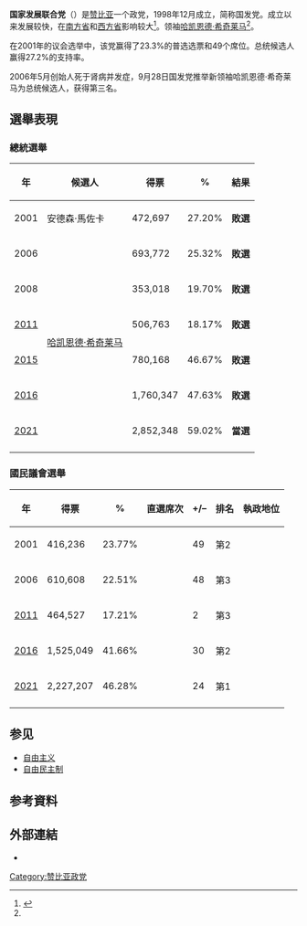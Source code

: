 {{expand|time=2014-10-31T01:52:45+00:00}}
{{refimprove|time=2014-10-31T01:52:45+00:00}}
{{Infobox political party
| name = 國家發展聯合黨
| lang1 = 英文
| name_lang1  = United Party for National Development
| abbreviation = UPND
| logo = <!-- Logo of the United Party for National Development.svg -->
| founded = {{Start date|1998|12}}
| president = [[哈凯恩德·希奇莱马|哈凯恩德·希奇莱马]]
| founder = {{tsl|en|Anderson Mazoka|安德森·馬佐卡}}
| split = [[多黨民主運動|多黨民主運動]]
| secretary_general = 巴圖克·伊門達（Batuke Imenda）
| ideology = [[自由主义|自由主义]]<br/>[[社会自由主义|社会自由主义]]<br/>[[经济自由主義|经济自由主義]]
| position = [[中間派|中間派]]
| youth_wing = {{tsl|en|UPND Youth League|國家發展聯合黨青年聯盟}}
| affiliation1_title = [[國際政黨組織|國際組織]]
| affiliation1 = {{tsl|en|Africa Liberal Network|非洲自由聯盟}}
| seats1_title = [[尚比亞國民議會|尚比亞國民議會]]
| seats1 = {{Composition bar|82|156|hex={{Party meta/color/United Party for National Development}}}}（直選席次）
| website = {{URL|https://upndzambia.org/}}
| colorcode = {{Party meta/color/United Party for National Development}}
| slogan = 尚比亞前進<br/>''Zambia Forward''
| colours = {{color box|{{Party meta/color/United Party for National Development}}|border=darkgray}} [[紅色|紅色]]<br>{{color box|#F5E727|border=darkgray}} [[黃色|黃色]]
| country = 尚比亞
}}
'''国家发展联合党'''（{{lang-en|United Party for National Development}}）是[[赞比亚|赞比亚]]一个政党，1998年12月成立，简称国发党。成立以来发展较快，在[[南部省_(赞比亚)|南方省]]和[[西方省_(赞比亚)|西方省]]影响较大<ref name=":0">{{Cite web|title=赞比亚国家概况|url=https://www.fmprc.gov.cn/web/gjhdq_676201/gj_676203/fz_677316/1206_678698/1206x0_678700/|access-date=2021-08-17|date=2021-03-01|work=[[中华人民共和国外交部|中华人民共和国外交部]]|language=zh|archive-date=2021-08-17|archive-url=https://web.archive.org/web/20210817151509/https://www.fmprc.gov.cn/web/gjhdq_676201/gj_676203/fz_677316/1206_678698/1206x0_678700/|dead-url=no}}</ref>。领袖[[哈凯恩德·希奇莱马|哈凯恩德·希奇莱马]]<ref name=":0" />。

在2001年的议会选举中，该党赢得了23.3%的普选选票和49个席位。总统候选人{{tsl|en|Anderson Mazoka|安德森·馬佐卡}}赢得27.2%的支持率。

2006年5月创始人{{tsl|en|Anderson Mazoka|安德森·馬佐卡}}死于肾病并发症，9月28日国发党推举新领袖哈凯恩德·希奇莱马为总统候选人，获得第三名。

==選舉表現==

=== 總統選舉 ===
{| class=wikitable style=text-align:center
! 年
! 候選人
! 得票
! %
! 結果
|-
| 2001
| 安德森·馬佐卡
|472,697
|27.20%
|'''敗選''' {{Nay}}
|-
| 2006
| rowspan="6" |[[哈凯恩德·希奇莱马|哈凯恩德·希奇莱马]]
|693,772
|25.32%
|'''敗選''' {{Nay}}
|-
| 2008
|353,018
|19.70%
|'''敗選''' {{Nay}}
|-
| [[2011年赞比亚大选|2011]]
|506,763
|18.17%
|'''敗選''' {{Nay}}
|-
|[[2015年贊比亞總統選舉|2015]]
|780,168
|46.67%
|'''敗選''' {{Nay}}
|-
|[[2016年贊比亞大選|2016]]
|1,760,347
|47.63%
|'''敗選''' {{Nay}}
|-
|[[2021年贊比亞大選|2021]]
|2,852,348
|59.02%
|'''當選''' {{Aye}}
|-
|}

=== 國民議會選舉 ===
{| class=wikitable style=text-align:center
! 年
! 得票
! %
! 直選席次
! +/–
! 排名
! 執政地位
|-
| 2001
|416,236
|23.77%
|{{Composition bar|49|150|hex=#dd0000}}
|{{increase}} 49
|{{increase}} 第2
|{{no2|反對黨}}
|-
| 2006
|610,608<br />{{Small|與它黨聯盟合計}}
|22.51%
|{{Composition bar|26|150|hex=#dd0000}}
|{{decrease}} 48
|{{decrease}} 第3
|{{no2|反對黨}}
|-
|[[2011年赞比亚大选|2011]]
|464,527
|17.21%
|{{Composition bar|28|150|hex=#dd0000}}
|{{increase}} 2
|{{steady}} 第3
|{{no2|反對黨}}
|-
|[[2016年贊比亞大選|2016]]
|1,525,049
|41.66%
|{{Composition bar|58|156|hex=#dd0000}}
|{{increase}} 30
|{{increase}} 第2
|{{no2|反對黨}}
|-
|[[2021年贊比亞大選|2021]]
|2,227,207
|46.28%
|{{Composition bar|82|156|hex=#dd0000}}
|{{increase}} 24
|{{increase}} 第1
|{{yes2|多數執政黨}}
|-
|}

==参见==
*[[自由主义|自由主义]]
*[[自由民主制|自由民主制]]

==参考資料==
{{reflist}}

==外部連結==
*{{official website|https://upndzambia.org/|國家發展聯合黨}}

{{DEFAULTSORT:United Party For National Development}}
[[Category:赞比亚政党|Category:赞比亚政党]]